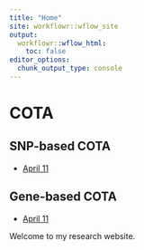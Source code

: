 ```yaml
---
title: "Home"
site: workflowr::wflow_site
output:
  workflowr::wflow_html:
    toc: false
editor_options:
  chunk_output_type: console
---
```


# COTA

## SNP-based COTA

- [April 11](docs/2024-04-10_snp_summary.html)

## Gene-based COTA

- [April 11](docs/2024-04-10_gene_expression.html)


Welcome to my research website.
